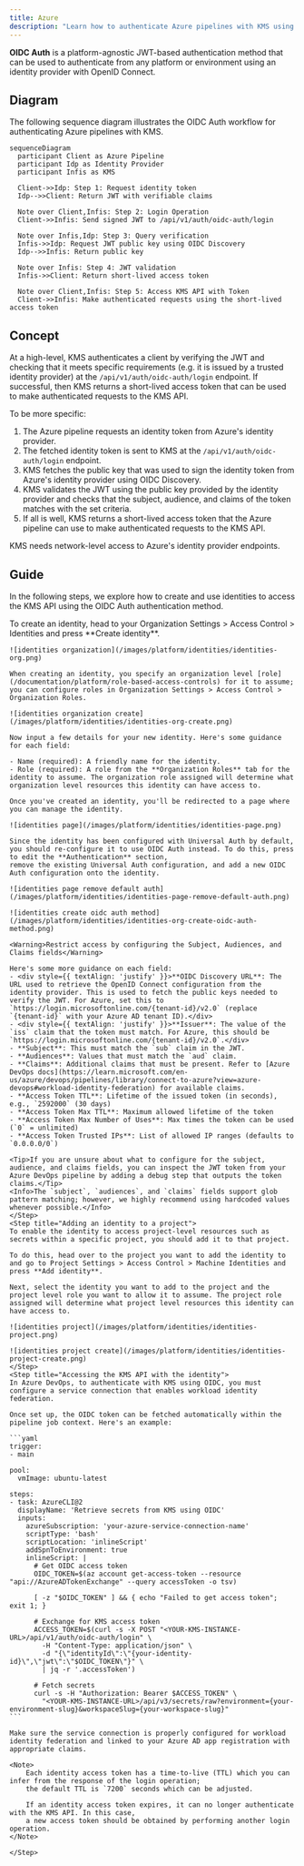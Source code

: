 ```yaml
---
title: Azure
description: "Learn how to authenticate Azure pipelines with KMS using OpenID Connect (OIDC)."
---
```


**OIDC Auth** is a platform-agnostic JWT-based authentication method that can be used to authenticate from any platform or environment using an identity provider with OpenID Connect.

## Diagram

The following sequence diagram illustrates the OIDC Auth workflow for authenticating Azure pipelines with KMS.

```mermaid
sequenceDiagram
  participant Client as Azure Pipeline
  participant Idp as Identity Provider
  participant Infis as KMS

  Client->>Idp: Step 1: Request identity token
  Idp-->>Client: Return JWT with verifiable claims

  Note over Client,Infis: Step 2: Login Operation
  Client->>Infis: Send signed JWT to /api/v1/auth/oidc-auth/login

  Note over Infis,Idp: Step 3: Query verification
  Infis->>Idp: Request JWT public key using OIDC Discovery
  Idp-->>Infis: Return public key

  Note over Infis: Step 4: JWT validation
  Infis->>Client: Return short-lived access token

  Note over Client,Infis: Step 5: Access KMS API with Token
  Client->>Infis: Make authenticated requests using the short-lived access token
```

## Concept

At a high-level, KMS authenticates a client by verifying the JWT and checking that it meets specific requirements (e.g. it is issued by a trusted identity provider) at the `/api/v1/auth/oidc-auth/login` endpoint. If successful,
then KMS returns a short-lived access token that can be used to make authenticated requests to the KMS API.

To be more specific:

1. The Azure pipeline requests an identity token from Azure's identity provider.
2. The fetched identity token is sent to KMS at the `/api/v1/auth/oidc-auth/login` endpoint.
3. KMS fetches the public key that was used to sign the identity token from Azure's identity provider using OIDC Discovery.
4. KMS validates the JWT using the public key provided by the identity provider and checks that the subject, audience, and claims of the token matches with the set criteria.
5. If all is well, KMS returns a short-lived access token that the Azure pipeline can use to make authenticated requests to the KMS API.

<Note>
  KMS needs network-level access to Azure's identity provider endpoints.
</Note>

## Guide

In the following steps, we explore how to create and use identities to access the KMS API using the OIDC Auth authentication method.

<Steps>
    <Step title="Creating an identity">
    To create an identity, head to your Organization Settings > Access Control > Identities and press **Create identity**.

    ![identities organization](/images/platform/identities/identities-org.png)

    When creating an identity, you specify an organization level [role](/documentation/platform/role-based-access-controls) for it to assume; you can configure roles in Organization Settings > Access Control > Organization Roles.

    ![identities organization create](/images/platform/identities/identities-org-create.png)

    Now input a few details for your new identity. Here's some guidance for each field:

    - Name (required): A friendly name for the identity.
    - Role (required): A role from the **Organization Roles** tab for the identity to assume. The organization role assigned will determine what organization level resources this identity can have access to.

    Once you've created an identity, you'll be redirected to a page where you can manage the identity.

    ![identities page](/images/platform/identities/identities-page.png)

    Since the identity has been configured with Universal Auth by default, you should re-configure it to use OIDC Auth instead. To do this, press to edit the **Authentication** section,
    remove the existing Universal Auth configuration, and add a new OIDC Auth configuration onto the identity.

    ![identities page remove default auth](/images/platform/identities/identities-page-remove-default-auth.png)

    ![identities create oidc auth method](/images/platform/identities/identities-org-create-oidc-auth-method.png)

    <Warning>Restrict access by configuring the Subject, Audiences, and Claims fields</Warning>

    Here's some more guidance on each field:
    - <div style={{ textAlign: 'justify' }}>**OIDC Discovery URL**: The URL used to retrieve the OpenID Connect configuration from the identity provider. This is used to fetch the public keys needed to verify the JWT. For Azure, set this to `https://login.microsoftonline.com/{tenant-id}/v2.0` (replace `{tenant-id}` with your Azure AD tenant ID).</div>
    - <div style={{ textAlign: 'justify' }}>**Issuer**: The value of the `iss` claim that the token must match. For Azure, this should be `https://login.microsoftonline.com/{tenant-id}/v2.0`.</div>
    - **Subject**: This must match the `sub` claim in the JWT.
    - **Audiences**: Values that must match the `aud` claim.
    - **Claims**: Additional claims that must be present. Refer to [Azure DevOps docs](https://learn.microsoft.com/en-us/azure/devops/pipelines/library/connect-to-azure?view=azure-devops#workload-identity-federation) for available claims.
    - **Access Token TTL**: Lifetime of the issued token (in seconds), e.g., `2592000` (30 days)
    - **Access Token Max TTL**: Maximum allowed lifetime of the token
    - **Access Token Max Number of Uses**: Max times the token can be used (`0` = unlimited)
    - **Access Token Trusted IPs**: List of allowed IP ranges (defaults to `0.0.0.0/0`)

    <Tip>If you are unsure about what to configure for the subject, audience, and claims fields, you can inspect the JWT token from your Azure DevOps pipeline by adding a debug step that outputs the token claims.</Tip>
    <Info>The `subject`, `audiences`, and `claims` fields support glob pattern matching; however, we highly recommend using hardcoded values whenever possible.</Info>
    </Step>
    <Step title="Adding an identity to a project">
    To enable the identity to access project-level resources such as secrets within a specific project, you should add it to that project.

    To do this, head over to the project you want to add the identity to and go to Project Settings > Access Control > Machine Identities and press **Add identity**.

    Next, select the identity you want to add to the project and the project level role you want to allow it to assume. The project role assigned will determine what project level resources this identity can have access to.

    ![identities project](/images/platform/identities/identities-project.png)

    ![identities project create](/images/platform/identities/identities-project-create.png)
    </Step>
    <Step title="Accessing the KMS API with the identity">
    In Azure DevOps, to authenticate with KMS using OIDC, you must configure a service connection that enables workload identity federation.

    Once set up, the OIDC token can be fetched automatically within the pipeline job context. Here's an example:

    ```yaml
    trigger:
    - main

    pool:
      vmImage: ubuntu-latest

    steps:
    - task: AzureCLI@2
      displayName: 'Retrieve secrets from KMS using OIDC'
      inputs:
        azureSubscription: 'your-azure-service-connection-name'
        scriptType: 'bash'
        scriptLocation: 'inlineScript'
        addSpnToEnvironment: true
        inlineScript: |
          # Get OIDC access token
          OIDC_TOKEN=$(az account get-access-token --resource "api://AzureADTokenExchange" --query accessToken -o tsv)
          
          [ -z "$OIDC_TOKEN" ] && { echo "Failed to get access token"; exit 1; }
          
          # Exchange for KMS access token
          ACCESS_TOKEN=$(curl -s -X POST "<YOUR-KMS-INSTANCE-URL>/api/v1/auth/oidc-auth/login" \
            -H "Content-Type: application/json" \
            -d "{\"identityId\":\"{your-identity-id}\",\"jwt\":\"$OIDC_TOKEN\"}" \
            | jq -r '.accessToken')
          
          # Fetch secrets
          curl -s -H "Authorization: Bearer $ACCESS_TOKEN" \
            "<YOUR-KMS-INSTANCE-URL>/api/v3/secrets/raw?environment={your-environment-slug}&workspaceSlug={your-workspace-slug}"
    ```

    Make sure the service connection is properly configured for workload identity federation and linked to your Azure AD app registration with appropriate claims.

    <Note>
        Each identity access token has a time-to-live (TTL) which you can infer from the response of the login operation;
        the default TTL is `7200` seconds which can be adjusted.

        If an identity access token expires, it can no longer authenticate with the KMS API. In this case,
        a new access token should be obtained by performing another login operation.
    </Note>

    </Step>
</Steps>
